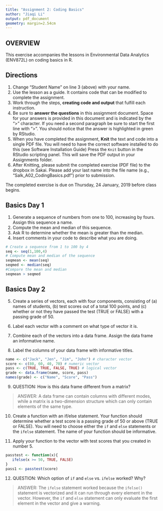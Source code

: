 ```yaml
---
title: "Assignment 2: Coding Basics"
author: "Jiaqi Li"
output: pdf_document
geometry: margin=2.54cm
---
```


## OVERVIEW

This exercise accompanies the lessons in Environmental Data Analytics (ENV872L) on coding basics in R. 

## Directions
1. Change "Student Name" on line 3 (above) with your name.
2. Use the lesson as a guide. It contains code that can be modified to complete the assignment.
3. Work through the steps, **creating code and output** that fulfill each instruction.
4. Be sure to **answer the questions** in this assignment document.
Space for your answers is provided in this document and is indicated by the ">" character.
If you need a second paragraph be sure to start the first line with ">".
You should notice that the answer is highlighted in green by RStudio. 
6. When you have completed the assignment, **Knit** the text and code into a single PDF file.
You will need to have the correct software installed to do this (see Software Installation Guide)
Press the `Knit` button in the RStudio scripting panel.
This will save the PDF output in your Assignments folder.
8. After Knitting, please submit the completed exercise (PDF file) to the dropbox in Sakai. Please add your last name into the file name (e.g., "Salk_A02_CodingBasics.pdf") prior to submission.

The completed exercise is due on Thursday, 24 January, 2019 before class begins.

## Basics Day 1

1. Generate a sequence of numbers from one to 100, increasing by fours. Assign this sequence a name. 
2. Compute the mean and median of this sequence. 
3. Ask R to determine whether the mean is greater than the median. 
4. Insert comments in your code to describe what you are doing.

```r
# Create a sequence from 1 to 100 by 4
seq <- seq(1,100,4)
# Compute mean and median of the sequence
seqmean <- mean(seq)
seqmed <- median(seq)
#Compare the mean and median
seqmean > seqmed
```

## Basics Day 2

5. Create a series of vectors, each with four components, consisting of (a) names of students, (b) test scores out of a total 100 points, and (c) whether or not they have passed the test (TRUE or FALSE) with a passing grade of 50.

6. Label each vector with a comment on what type of vector it is.

7. Combine each of the vectors into a data frame. Assign the data frame an informative name.

8. Label the columns of your data frame with informative titles.

```r
name <- c("Jack", "Jen", "Jim", "John") # character vector
score <- c(80, 60, 40, 70) # numeric vector
pass <- c(TRUE, TRUE, FALSE, TRUE) # logical vector
grade <- data.frame(name, score, pass)
names(grade) <- c("Name", "Score", "Pass")
```

9. QUESTION: How is this data frame different from a matrix?

> ANSWER: A data frame can contain columns with different modes, while a matrix is a two-dimension structure which can only contain elements of the same type.

10. Create a function with an if/else statement. Your function should determine whether a test score is a passing grade of 50 or above (TRUE or FALSE). You will need to choose either the `if` and `else` statements or the `ifelse` statement. The name of your function should be informative.

11. Apply your function to the vector with test scores that you created in number 5. 

```r
passtest <- function(x){
   ifelse(x >= 50, TRUE, FALSE)
}
pass1 <- passtest(score)
```

12. QUESTION: Which option of `if` and `else` vs. `ifelse` worked? Why?

> ANSWER: The `ifelse` statement worked because the `ifelse()` statement is vectorized and it can run through every element in the vector. However, the `if` and `else` statement can only evaluate the first element in the vector and give a warning.
